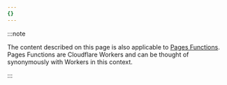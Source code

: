 ```yaml
---
{}
---
```


:::note

The content described on this page is also applicable to [Pages Functions](/pages/functions/). Pages Functions are Cloudflare Workers and can be thought of synonymously with Workers in this context.

:::
